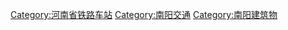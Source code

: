[[Category:河南省铁路车站|Category:河南省铁路车站]]
[[Category:南阳交通|Category:南阳交通]]
[[Category:南阳建筑物|Category:南阳建筑物]]